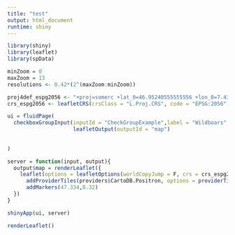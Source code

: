 ```yaml
---
title: "test"
output: html_document
runtime: shiny
---
```

```r
library(shiny)
library(leaflet)
library(spData)
```

```r
minZoom = 0
maxZoom = 13
resolutions <- 0.42*(2^(maxZoom:minZoom))

proj4def_espg2056 <- "+proj=somerc +lat_0=46.95240555555556 +lon_0=7.439583333333333 +k_0=1 +x_0=2600000 +y_0=1200000 +ellps=bessel +towgs84=674.374,15.056,405.346,0,0,0,0 +units=m +no_defs"
crs_espg2056 <- leafletCRS(crsClass = "L.Proj.CRS", code = "EPSG:2056", proj4def = proj4def_espg2056, resolutions = resolutions, origin = c(0,0))

```

```r
ui = fluidPage(
  checkboxGroupInput(inputId = "CheckGroupExample",label = "Wildboars", choices=list("Ueli", "Sabine")),
                     leafletOutput(outputId = "map")
  
  
)

server = function(input, output){
  output$map = renderLeaflet({
    leaflet(options = leafletOptions(worldCopyJump = F, crs = crs_espg2056)) %>% 
      addProviderTiles(providers$CartoDB.Positron, options = providerTileOptions(opacity = 0.6)) %>%
      addMarkers(47.334,8.32)
  })
}

shinyApp(ui, server)
```


```r
renderLeaflet()
```

